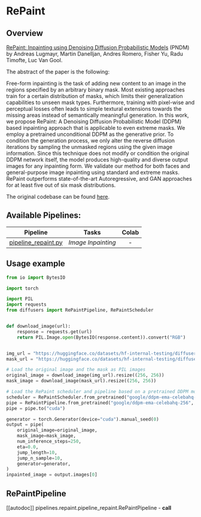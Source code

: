 <!--Copyright 2022 The HuggingFace Team. All rights reserved.

Licensed under the Apache License, Version 2.0 (the "License"); you may not use this file except in compliance with
the License. You may obtain a copy of the License at

http://www.apache.org/licenses/LICENSE-2.0

Unless required by applicable law or agreed to in writing, software distributed under the License is distributed on
an "AS IS" BASIS, WITHOUT WARRANTIES OR CONDITIONS OF ANY KIND, either express or implied. See the License for the
specific language governing permissions and limitations under the License.
-->

# RePaint

## Overview

[RePaint: Inpainting using Denoising Diffusion Probabilistic Models](https://arxiv.org/abs/2201.09865) (PNDM) by Andreas Lugmayr, Martin Danelljan, Andres Romero, Fisher Yu, Radu Timofte, Luc Van Gool.

The abstract of the paper is the following:

Free-form inpainting is the task of adding new content to an image in the regions specified by an arbitrary binary mask. Most existing approaches train for a certain distribution of masks, which limits their generalization capabilities to unseen mask types. Furthermore, training with pixel-wise and perceptual losses often leads to simple textural extensions towards the missing areas instead of semantically meaningful generation. In this work, we propose RePaint: A Denoising Diffusion Probabilistic Model (DDPM) based inpainting approach that is applicable to even extreme masks. We employ a pretrained unconditional DDPM as the generative prior. To condition the generation process, we only alter the reverse diffusion iterations by sampling the unmasked regions using the given image information. Since this technique does not modify or condition the original DDPM network itself, the model produces high-quality and diverse output images for any inpainting form. We validate our method for both faces and general-purpose image inpainting using standard and extreme masks.
RePaint outperforms state-of-the-art Autoregressive, and GAN approaches for at least five out of six mask distributions.

The original codebase can be found [here](https://github.com/andreas128/RePaint).

## Available Pipelines:

| Pipeline                                                                                                                      | Tasks              | Colab
|-------------------------------------------------------------------------------------------------------------------------------|--------------------|:---:|
| [pipeline_repaint.py](https://github.com/huggingface/diffusers/blob/main/src/diffusers/pipelines/repaint/pipeline_repaint.py) | *Image Inpainting* | - |

## Usage example

```python
from io import BytesIO

import torch

import PIL
import requests
from diffusers import RePaintPipeline, RePaintScheduler


def download_image(url):
    response = requests.get(url)
    return PIL.Image.open(BytesIO(response.content)).convert("RGB")


img_url = "https://huggingface.co/datasets/hf-internal-testing/diffusers-images/resolve/main/repaint/celeba_hq_256.png"
mask_url = "https://huggingface.co/datasets/hf-internal-testing/diffusers-images/resolve/main/repaint/mask_256.png"

# Load the original image and the mask as PIL images
original_image = download_image(img_url).resize((256, 256))
mask_image = download_image(mask_url).resize((256, 256))

# Load the RePaint scheduler and pipeline based on a pretrained DDPM model
scheduler = RePaintScheduler.from_pretrained("google/ddpm-ema-celebahq-256")
pipe = RePaintPipeline.from_pretrained("google/ddpm-ema-celebahq-256", scheduler=scheduler)
pipe = pipe.to("cuda")

generator = torch.Generator(device="cuda").manual_seed(0)
output = pipe(
    original_image=original_image,
    mask_image=mask_image,
    num_inference_steps=250,
    eta=0.0,
    jump_length=10,
    jump_n_sample=10,
    generator=generator,
)
inpainted_image = output.images[0]
```

## RePaintPipeline
[[autodoc]] pipelines.repaint.pipeline_repaint.RePaintPipeline
    - __call__

